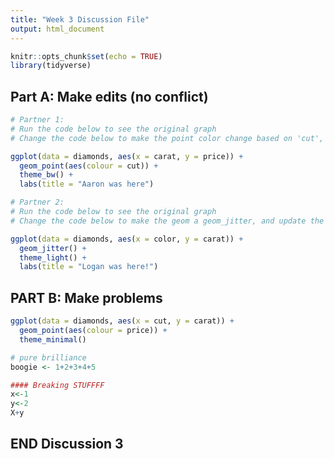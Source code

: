 ```yaml
---
title: "Week 3 Discussion File"
output: html_document
---
```


```r
knitr::opts_chunk$set(echo = TRUE)
library(tidyverse)
```

## Part A: Make edits (no conflict)

```r
# Partner 1: 
# Run the code below to see the original graph
# Change the code below to make the point color change based on 'cut', and update the theme to theme_bw(). Update the title to include your first name. 

ggplot(data = diamonds, aes(x = carat, y = price)) +
  geom_point(aes(colour = cut)) +
  theme_bw() +
  labs(title = "Aaron was here")
```

```r
# Partner 2: 
# Run the code below to see the original graph
# Change the code below to make the geom a geom_jitter, and update the theme to theme_light. Update the title to include your first name. 

ggplot(data = diamonds, aes(x = color, y = carat)) +
  geom_jitter() +
  theme_light() +
  labs(title = "Logan was here!")
```

## PART B: Make problems

```r

ggplot(data = diamonds, aes(x = cut, y = carat)) +
  geom_point(aes(colour = price)) +
  theme_minimal()

# pure brilliance
boogie <- 1+2+3+4+5

```

```r
#### Breaking STUFFFF 
x<-1 
y<-2
X+y

```

## END Discussion 3
